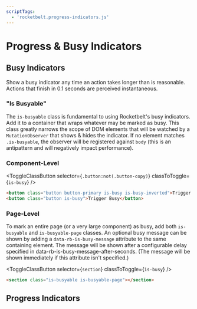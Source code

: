 ```yaml
---
scriptTags:
  - 'rocketbelt.progress-indicators.js'
---
```



# Progress & Busy Indicators

## Busy Indicators
Show a busy indicator any time an action takes longer than is reasonable.
Actions that finish in 0.1 seconds are perceived instantaneous.

### "Is Busyable"
The `is-busyable` class is fundamental to using Rocketbelt's busy indicators.
Add it to a container that wraps whatever may be marked as busy. This class
greatly narrows the scope of DOM elements that will be watched by a
`MutationObserver` that shows & hides the indicator. If no element matches
`.is-busyable`, the observer will be registered against `body` (this is an
antipattern and will negatively impact performance).

### Component-Level
<ToggleClassButton selector={`.button:not(.button-copy)`} classToToggle={`is-busy`} />

```html
<button class="button button-primary is-busy is-busy-inverted">Trigger Busy</button>
<button class="button is-busy">Trigger Busy</button>
```

### Page-Level
To mark an entire page (or a very large component) as busy, add both
`is-busyable` and `is-busyable-page` classes. An optional busy message can be
shown by adding a `data-rb-is-busy-message` attribute to the same containing
element. The message will be shown after a configurable delay specified in
data-rb-is-busy-message-after-seconds. (The message will be shown immediately
if this attribute isn't specified.)

<ToggleClassButton selector={`section`} classToToggle={`is-busy`} />

```html
<section class="is-busyable is-busyable-page"></section>
```

## Progress Indicators
